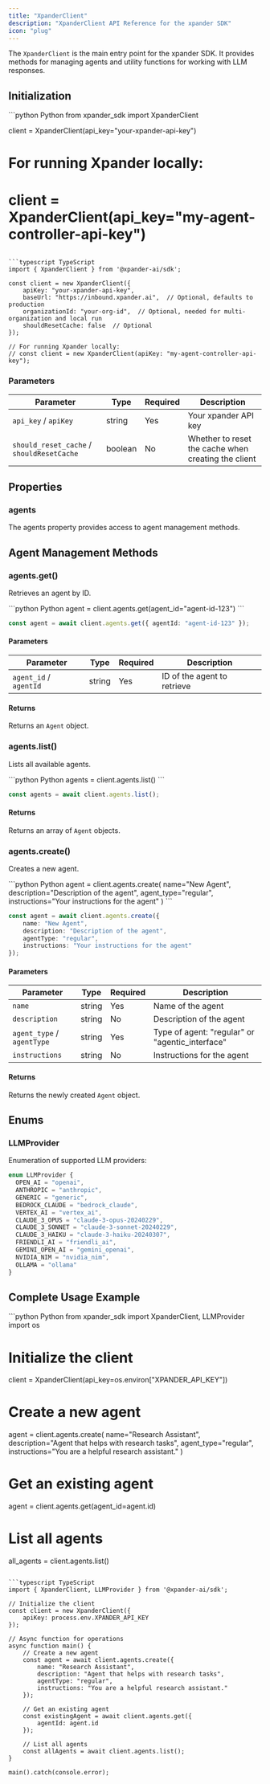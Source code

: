 ```yaml
---
title: "XpanderClient"
description: "XpanderClient API Reference for the xpander SDK"
icon: "plug"
---
```


The `XpanderClient` is the main entry point for the xpander SDK. It provides methods for managing agents and utility functions for working with LLM responses.

## Initialization

<CodeGroup>
```python Python
from xpander_sdk import XpanderClient

client = XpanderClient(api_key="your-xpander-api-key")

# For running Xpander locally:
# client = XpanderClient(api_key="my-agent-controller-api-key")
```

```typescript TypeScript
import { XpanderClient } from '@xpander-ai/sdk';

const client = new XpanderClient({ 
    apiKey: "your-xpander-api-key",
    baseUrl: "https://inbound.xpander.ai",  // Optional, defaults to production
    organizationId: "your-org-id",  // Optional, needed for multi-organization and local run
    shouldResetCache: false  // Optional
});

// For running Xpander locally:
// const client = new XpanderClient(apiKey: "my-agent-controller-api-key");
```
</CodeGroup>

### Parameters

| Parameter | Type | Required | Description |
|-----------|------|----------|-------------|
| `api_key` / `apiKey` | string | Yes | Your xpander API key |
| `should_reset_cache` / `shouldResetCache` | boolean | No | Whether to reset the cache when creating the client |

## Properties

### agents

The agents property provides access to agent management methods.

## Agent Management Methods

### agents.get()

Retrieves an agent by ID.

<CodeGroup>
```python Python
agent = client.agents.get(agent_id="agent-id-123")
```

```typescript TypeScript
const agent = await client.agents.get({ agentId: "agent-id-123" });
```
</CodeGroup>

#### Parameters

| Parameter | Type | Required | Description |
|-----------|------|----------|-------------|
| `agent_id` / `agentId` | string | Yes | ID of the agent to retrieve |

#### Returns

Returns an `Agent` object.

### agents.list()

Lists all available agents.

<CodeGroup>
```python Python
agents = client.agents.list()
```

```typescript TypeScript
const agents = await client.agents.list();
```
</CodeGroup>

#### Returns

Returns an array of `Agent` objects.

### agents.create()

Creates a new agent.

<CodeGroup>
```python Python
agent = client.agents.create(
    name="New Agent",
    description="Description of the agent",
    agent_type="regular",
    instructions="Your instructions for the agent"
)
```

```typescript TypeScript
const agent = await client.agents.create({
    name: "New Agent",
    description: "Description of the agent",
    agentType: "regular",
    instructions: "Your instructions for the agent"
});
```
</CodeGroup>

#### Parameters

| Parameter | Type | Required | Description |
|-----------|------|----------|-------------|
| `name` | string | Yes | Name of the agent |
| `description` | string | No | Description of the agent |
| `agent_type` / `agentType` | string | Yes | Type of agent: "regular" or "agentic_interface" |
| `instructions` | string | No | Instructions for the agent |

#### Returns

Returns the newly created `Agent` object.

## Enums

### LLMProvider

Enumeration of supported LLM providers:

```typescript
enum LLMProvider {
  OPEN_AI = "openai",
  ANTHROPIC = "anthropic",
  GENERIC = "generic",
  BEDROCK_CLAUDE = "bedrock_claude",
  VERTEX_AI = "vertex_ai",
  CLAUDE_3_OPUS = "claude-3-opus-20240229",
  CLAUDE_3_SONNET = "claude-3-sonnet-20240229",
  CLAUDE_3_HAIKU = "claude-3-haiku-20240307",
  FRIENDLI_AI = "friendli_ai",
  GEMINI_OPEN_AI = "gemini_openai",
  NVIDIA_NIM = "nvidia_nim",
  OLLAMA = "ollama"
}
```

## Complete Usage Example

<CodeGroup>
```python Python
from xpander_sdk import XpanderClient, LLMProvider
import os

# Initialize the client
client = XpanderClient(api_key=os.environ["XPANDER_API_KEY"])

# Create a new agent
agent = client.agents.create(
    name="Research Assistant",
    description="Agent that helps with research tasks",
    agent_type="regular",
    instructions="You are a helpful research assistant."
)

# Get an existing agent
agent = client.agents.get(agent_id=agent.id)

# List all agents
all_agents = client.agents.list()
```

```typescript TypeScript
import { XpanderClient, LLMProvider } from '@xpander-ai/sdk';

// Initialize the client
const client = new XpanderClient({ 
    apiKey: process.env.XPANDER_API_KEY 
});

// Async function for operations
async function main() {
    // Create a new agent
    const agent = await client.agents.create({
        name: "Research Assistant",
        description: "Agent that helps with research tasks",
        agentType: "regular",
        instructions: "You are a helpful research assistant."
    });

    // Get an existing agent
    const existingAgent = await client.agents.get({ 
        agentId: agent.id 
    });

    // List all agents
    const allAgents = await client.agents.list();
}

main().catch(console.error);
```
</CodeGroup> 